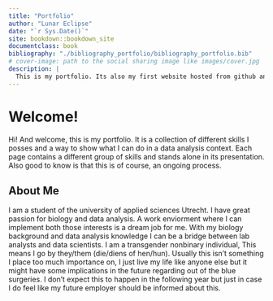 ```yaml
--- 
title: "Portfolio"
author: "Lunar Eclipse"
date: "`r Sys.Date()`"
site: bookdown::bookdown_site
documentclass: book
bibliography: "./bibliography_portfolio/bibliography_portfolio.bib"
# cover-image: path to the social sharing image like images/cover.jpg
description: |
  This is my portfolio. Its also my first website hosted from github and netlify. I hope you enjoy!
---
```


# Welcome!

Hi! And welcome, this is my portfolio. It is a collection of different skills I posses and a way to show what I can do in a data analysis context. Each page contains a different group of skills and stands alone in its presentation. Also good to know is that this is of course, an ongoing process.

## About Me

I am a student of the university of applied sciences Utrecht. I have great passion for biology and data analysis. A work enviorment where I can implement both those interests is a dream job for me. With my biology background and data analysis knowledge I can be a bridge between lab analysts and data scientists. I am a transgender nonbinary individual, This means I go by they/them (die/diens of hen/hun). Usually this isn’t something I place too much importance on, I just live my life like anyone else but it might have some implications in the future regarding out of the blue surgeries. I don’t expect this to happen in the following year but just in case I do feel like my future employer should be informed about this.

